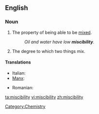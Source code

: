 ==English==

===Noun===
{{en-noun|-}}

# The property of being able to be [[mix]]ed.
#: ''Oil and water have low '''miscibility'''.''
# The degree to which two things mix.

====Translations====
{{trans-top|the property of being able to be mixed}}
* Italian: {{t|it|miscibilità|f}}
* [[Manx]]: {{t|gv|so-vestaght|f}}
{{trans-mid}}
* Romanian: {{t-|ro|miscibilitate|f}}
{{trans-bottom}}

[[Category:Chemistry]]

[[ta:miscibility]]
[[vi:miscibility]]
[[zh:miscibility]]